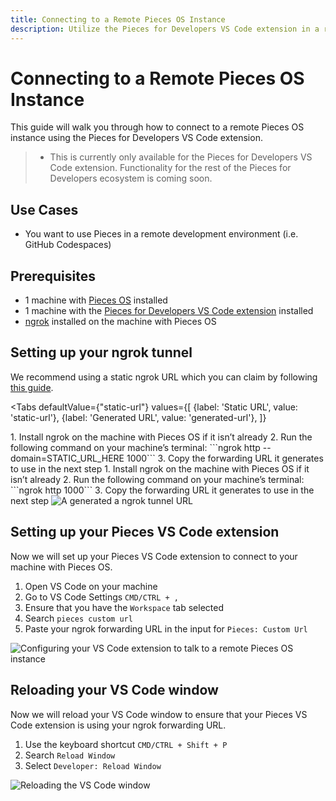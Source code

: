 ```yaml
---
title: Connecting to a Remote Pieces OS Instance
description: Utilize the Pieces for Developers VS Code extension in a remote development environment
---
```


# Connecting to a Remote Pieces OS Instance

This guide will walk you through how to connect to a remote Pieces OS instance using the Pieces for Developers VS Code extension.

> - This is currently only available for the Pieces for Developers VS Code extension. Functionality for the rest of the Pieces for Developers ecosystem is coming soon.

## Use Cases

- You want to use Pieces in a remote development environment (i.e. GitHub Codespaces)

## Prerequisites

- 1 machine with [Pieces OS](https://docs.pieces.app/installation-getting-started/what-am-i-installing) installed
- 1 machine with the [Pieces for Developers VS Code extension](https://marketplace.visualstudio.com/items?itemName=piecesapp.pieces) installed
- [ngrok](https://ngrok.com/download) installed on the machine with Pieces OS

## Setting up your ngrok tunnel

We recommend using a static ngrok URL which you can claim by following [this guide](https://ngrok.com/blog-post/free-static-domains-ngrok-users).

<Tabs
  defaultValue={"static-url"}
  values={[
    {label: 'Static URL', value: 'static-url'},
    {label: 'Generated URL', value: 'generated-url'},
  ]}
>
  <TabItem value="static-url">
    1. Install ngrok on the machine with Pieces OS if it isn’t already
    2. Run the following command on your machine’s terminal: ```ngrok http --domain=STATIC_URL_HERE 1000```
    3. Copy the forwarding URL it generates to use in the next step
  </TabItem>
  <TabItem value={"generated-url"}>
    1. Install ngrok on the machine with Pieces OS if it isn’t already
    2. Run the following command on your machine’s terminal: ```ngrok http 1000```
    3. Copy the forwarding URL it generates to use in the next step
  </TabItem>
</Tabs>

<Image zoom alt="A generated a ngrok tunnel URL" src="https://cdn.discordapp.com/attachments/1099141603664347196/1174436925810155520/Screenshot_2023-11-07_at_2.44.01_PM.png" />

## Setting up your Pieces VS Code extension

Now we will set up your Pieces VS Code extension to connect to your machine with Pieces OS.

1. Open VS Code on your machine
2. Go to VS Code Settings ```CMD/CTRL + ,```
3. Ensure that you have the ```Workspace``` tab selected
4. Search ```pieces custom url```
5. Paste your ngrok forwarding URL in the input for ```Pieces: Custom Url```

<Image zoom alt="Configuring your VS Code extension to talk to a remote Pieces OS instance" src="https://cdn.discordapp.com/attachments/1099141603664347196/1174435001505423451/Screenshot_2023-11-15_at_11.46.25_AM.png" />

## Reloading your VS Code window

Now we will reload your VS Code window to ensure that your Pieces VS Code extension is using your ngrok forwarding URL.

1. Use the keyboard shortcut ```CMD/CTRL + Shift + P```
2. Search ```Reload Window```
3. Select ```Developer: Reload Window```

<Image zoom alt="Reloading the VS Code window" src="https://cdn.discordapp.com/attachments/1099141603664347196/1174436348208369674/Screenshot_2023-11-07_at_2.45.45_PM.png" />


